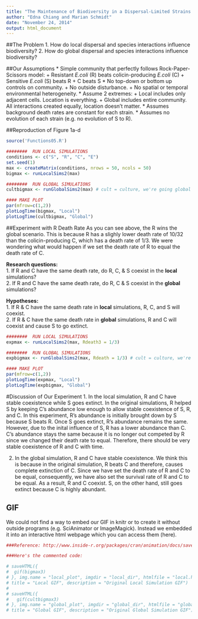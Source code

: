 ```yaml
---
title: "The Maintenance of Biodiversity in a Dispersal-Limited Strains of E. coli"
author: "Edna Chiang and Marian Schmidt"
date: "November 24, 2014"
output: html_document
---
```



##The Problem
1. How do local dispersal and species interactions influence biodiversity? 
2. How do global dispersal and species interactions influence biodiversity?


##Our Assumptions
* Simple community that perfectly follows Rock-Paper-Scissors model:
      + Resistant *E.coli* (R) beats colicin-producing *E.coli* (C)
      + Sensitive *E.coli* (S) beats R 
      + C beats S 
* No top-down or bottom up controls on community.
      + No outside disturbance.
      + No spatial or temporal environmental heterogeneity.
* Assume 2 extremes:
      + Local includes only adjacent cells.  Location is everything.
      + Global includes entire community.  All interactions created equally, location doesn't matter.
* Assumes background death rates are constant for each strain.
* Assumes no evolution of each strain (e.g. no evolution of S to R).


##Reproduction of Figure 1a-d
```r
source('Functions05.R')

########  RUN LOCAL SIMULATIONS 
conditions <- c("S", "R", "C", "E")
set.seed(1)
max <- createMatrix(conditions, nrows = 50, ncols = 50)
bigmax <- runLocalSims2(max)

########  RUN GLOBAL SIMULATIONS 
cultbigmax <- runGlobalSims2(max) # cult = culture, we're going global

#### MAKE PLOT
par(mfrow=c(1,2))
plotLogTime(bigmax, "Local")
plotLogTime(cultbigmax, "Global")
```





##Experiment with R Death Rate 
As you can see above, the R wins the global scenario.  This is because R has a slighly lower death rate of 10/32 than the colicin-producing C, which has a death rate of 1/3.  We were wondering what would happen if we set the death rate of R to equal the death rate of C.

**Research questions:**  
1.  If R and C have the same death rate, do R, C, & S coexist in the **local** simulations?  
2.  If R and C have the same death rate, do R, C & S coexist in the **global** simulations?  

**Hypotheses:**   
1.  If R & C have the same death rate in **local** simulations, R, C, and S will coexist.  
2.  If R & C have the same death rate in **global** simulations, R and C will coexist and cause S to go extinct.   


```r
########  RUN LOCAL SIMULATIONS 
expmax <- runLocalSims2(max, Rdeath3 = 1/3)

########  RUN GLOBAL SIMULATIONS 
expbigmax <- runGlobalSims2(max, Rdeath = 1/3) # cult = culture, we're going global

#### MAKE PLOT
par(mfrow=c(1,2))
plotLogTime(expmax, "Local")
plotLogTime(expbigmax, "Global")
```


#Discussion of Our Experiment
1. In the local simulation, R and C have stable coexistence while S goes extinct.  In the original simulations, R helped S by keeping C's abundance low enough to allow stable coexistence of S, R, and C.  In this experiment, R's abundance is initially brought down by S because S beats R.  Once S goes extinct, R's abundance remains the same.  However, due to the inital influence of S, R has a lower abundance than C.  C's abundance stays the same because it is no longer out competed by R since we changed their death rate to equal.  Therefore, there should be very stable coexistence of R and C with time. 

2. In the global simulation, R and C have stable coexistence.  We think this is because in the original simulation, R beats C and therefore, causes complete extinction of C.  Since we have set the death rate of R and C to be equal, consequently, we have also set the survival rate of R and C to be equal.  As a result, R and C coexist.  S, on the other hand, still goes extinct because C is highly abundant. 



## GIF
We could not find a way to embed our GIF in knitr or to create it without outside programs (e.g. SciAnimator or ImageMagick).  Instead we embedded it into an interactive html webpage which you can access them (here).


```r
###Reference: http://www.inside-r.org/packages/cran/animation/docs/saveHTML

###Here's the commented code:

# saveHTML({
#  gif(bigmax3)
# }, img.name = "local_plot", imgdir = "local_dir", htmlfile = "local.html", autobrowse = FALSE, 
# title = "Local GIF", description = "Original Local Simulation GIF")
# 
# saveHTML({
#   gif(cultbigmax3)
# }, img.name = "global_plot", imgdir = "global_dir", htmlfile = "global.html", autobrowse = FALSE, 
# title = "Global GIF", description = "Original Global Simulation GIF")

```

